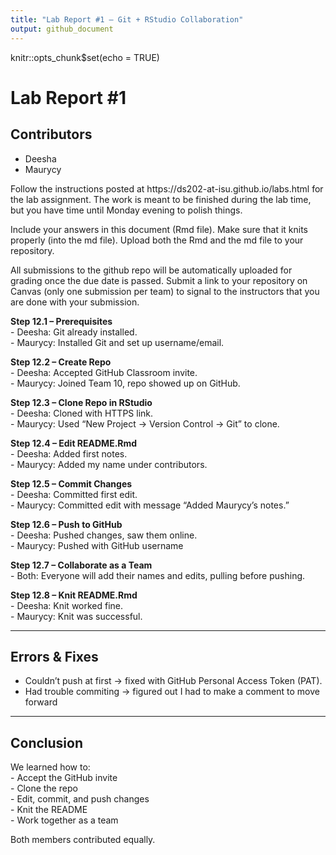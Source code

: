 ```yaml
---
title: "Lab Report #1 – Git + RStudio Collaboration"
output: github_document
---
```

<!-- README.md is generated from README.Rmd. Please edit the README.Rmd file -->

knitr::opts_chunk$set(echo = TRUE)

# Lab Report #1
## Contributors
- Deesha  
- Maurycy  

Follow the instructions posted at https://ds202-at-isu.github.io/labs.html for the lab assignment. The work is meant to be finished during the lab time, but you have time until Monday evening to polish things.

Include your answers in this document (Rmd file). Make sure that it knits properly (into the md file). Upload both the Rmd and the md file to your repository.  

All submissions to the github repo will be automatically uploaded for grading once the due date is passed.
Submit a link to your repository on Canvas (only one submission per team) to signal to the instructors that you are done with your submission.

**Step 12.1 – Prerequisites**  
- Deesha: Git already installed.  
- Maurycy: Installed Git and set up username/email.  

**Step 12.2 – Create Repo**  
- Deesha: Accepted GitHub Classroom invite.  
- Maurycy: Joined Team 10, repo showed up on GitHub.  

**Step 12.3 – Clone Repo in RStudio**  
- Deesha: Cloned with HTTPS link.  
- Maurycy: Used "New Project → Version Control → Git" to clone.  

**Step 12.4 – Edit README.Rmd**  
- Deesha: Added first notes.  
- Maurycy: Added my name under contributors.  

**Step 12.5 – Commit Changes**  
- Deesha: Committed first edit.  
- Maurycy: Committed edit with message "Added Maurycy's notes."  

**Step 12.6 – Push to GitHub**  
- Deesha: Pushed changes, saw them online.  
- Maurycy: Pushed with GitHub username  

**Step 12.7 – Collaborate as a Team**  
- Both: Everyone will add their names and edits, pulling before pushing.  

**Step 12.8 – Knit README.Rmd**  
- Deesha: Knit worked fine.  
- Maurycy: Knit was successful.  

---

## Errors & Fixes
- Couldn't push at first → fixed with GitHub Personal Access Token (PAT).  
- Had trouble commiting → figured out I had to make a comment to move forward

---

## Conclusion
We learned how to:  
- Accept the GitHub invite  
- Clone the repo  
- Edit, commit, and push changes  
- Knit the README  
- Work together as a team  

Both members contributed equally.
